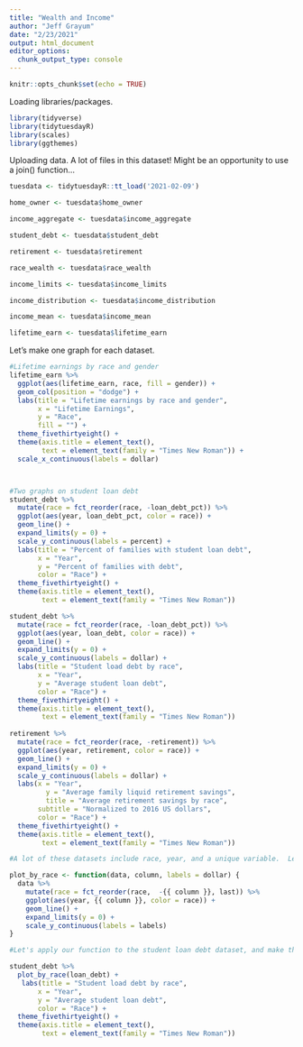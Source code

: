 ```yaml
---
title: "Wealth and Income"
author: "Jeff Grayum"
date: "2/23/2021"
output: html_document
editor_options: 
  chunk_output_type: console
---
```


```r
knitr::opts_chunk$set(echo = TRUE)
```

Loading libraries/packages.
```r
library(tidyverse)
library(tidytuesdayR)
library(scales)
library(ggthemes)
```

Uploading data.  A lot of files in this dataset!  Might be an opportunity to use a join() function...
```r
tuesdata <- tidytuesdayR::tt_load('2021-02-09')

home_owner <- tuesdata$home_owner

income_aggregate <- tuesdata$income_aggregate

student_debt <- tuesdata$student_debt

retirement <- tuesdata$retirement

race_wealth <- tuesdata$race_wealth

income_limits <- tuesdata$income_limits

income_distribution <- tuesdata$income_distribution

income_mean <- tuesdata$income_mean

lifetime_earn <- tuesdata$lifetime_earn
```

Let's make one graph for each dataset.
```r


#Lifetime earnings by race and gender
lifetime_earn %>%
  ggplot(aes(lifetime_earn, race, fill = gender)) +
  geom_col(position = "dodge") +
  labs(title = "Lifetime earnings by race and gender",
       x = "Lifetime Earnings",
       y = "Race",
       fill = "") +
  theme_fivethirtyeight() +
  theme(axis.title = element_text(),
        text = element_text(family = "Times New Roman")) +
  scale_x_continuous(labels = dollar)



#Two graphs on student loan debt
student_debt %>%
  mutate(race = fct_reorder(race, -loan_debt_pct)) %>%
  ggplot(aes(year, loan_debt_pct, color = race)) +
  geom_line() +
  expand_limits(y = 0) + 
  scale_y_continuous(labels = percent) +
  labs(title = "Percent of families with student loan debt",
       x = "Year",
       y = "Percent of families with debt",
       color = "Race") +
  theme_fivethirtyeight() +
  theme(axis.title = element_text(),
        text = element_text(family = "Times New Roman"))

student_debt %>%
  mutate(race = fct_reorder(race, -loan_debt_pct)) %>%
  ggplot(aes(year, loan_debt, color = race)) +
  geom_line() +
  expand_limits(y = 0) + 
  scale_y_continuous(labels = dollar) +
  labs(title = "Student load debt by race",
       x = "Year",
       y = "Average student loan debt",
       color = "Race") +
  theme_fivethirtyeight() +
  theme(axis.title = element_text(),
        text = element_text(family = "Times New Roman"))
  
retirement %>%
  mutate(race = fct_reorder(race, -retirement)) %>%
  ggplot(aes(year, retirement, color = race)) +
  geom_line() +
  expand_limits(y = 0) +
  scale_y_continuous(labels = dollar) +
  labs(x = "Year",
         y = "Average family liquid retirement savings",
         title = "Average retirement savings by race",
       subtitle = "Normalized to 2016 US dollars",
       color = "Race") +
  theme_fivethirtyeight() +
  theme(axis.title = element_text(),
        text = element_text(family = "Times New Roman"))

#A lot of these datasets include race, year, and a unique variable.  Lets write a function!

plot_by_race <- function(data, column, labels = dollar) {
  data %>%
    mutate(race = fct_reorder(race,  -{{ column }}, last)) %>%
    ggplot(aes(year, {{ column }}, color = race)) +
    geom_line() +
    expand_limits(y = 0) +
    scale_y_continuous(labels = labels) 
}

#Let's apply our function to the student loan debt dataset, and make the same graph we made earlier.

student_debt %>%
  plot_by_race(loan_debt) +
   labs(title = "Student load debt by race",
       x = "Year",
       y = "Average student loan debt",
       color = "Race") +
  theme_fivethirtyeight() +
  theme(axis.title = element_text(),
        text = element_text(family = "Times New Roman"))

```

